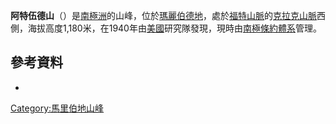 {{Coord|77|16|S|142|17|W|source:GNIS|display=title}}

'''阿特伍德山'''（{{lang-en|Mount Atwood}}）是[[南極洲|南極洲]]的山峰，位於[[瑪麗伯德地|瑪麗伯德地]]，處於[[福特山脈|福特山脈]]的[[克拉克山脈|克拉克山脈]]西側，海拔高度1,180米，在1940年由[[美國|美國]]研究隊發現，現時由[[南極條約體系|南極條約體系]]管理。

==參考資料==
* {{usgs-gazetteer|id=706|name=Atwood, Mount}}

{{DEFAULTSORT:Mount Atwood}}
[[Category:馬里伯地山峰|Category:馬里伯地山峰]]


{{MarieByrdLand-geo-stub}}